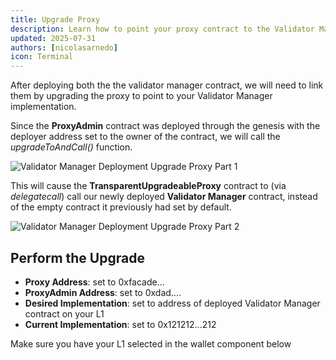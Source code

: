 ```yaml
---
title: Upgrade Proxy
description: Learn how to point your proxy contract to the Validator Manager implementation
updated: 2025-07-31
authors: [nicolasarnedo]
icon: Terminal
---
```



After deploying both the the validator manager contract, we will need to link them by upgrading the proxy to point to your Validator Manager implementation.

Since the **ProxyAdmin** contract was deployed through the genesis with the deployer address set to the owner of the contract, we will call the *upgradeToAndCall()* function.

![Validator Manager Deployment Upgrade Proxy Part 1](/common-images/permissioned-l1s/VMCDeploy3.png)

This will cause the **TransparentUpgradeableProxy** contract to (via *delegatecall*) call our newly deployed **Validator Manager** contract, instead of the empty contract it previously had set by default.

![Validator Manager Deployment Upgrade Proxy Part 2](/common-images/permissioned-l1s/VMCDeploy4.png)

## Perform the Upgrade

- **Proxy Address**: set to 0xfacade...
- **ProxyAdmin Address**: set to 0xdad....
- **Desired Implementation**: set to address of deployed Validator Manager contract on your L1
- **Current Implementation**: set to 0x121212...212

<Callout type="info">
Make sure you have your L1 selected in the wallet component below
</Callout>

<UpgradeProxy />
